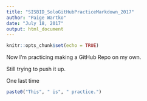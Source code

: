 ```yaml
---
title: "SISBID_SoloGitHubPracticeMarkdown_2017"
author: "Paige Wartko"
date: "July 18, 2017"
output: html_document
---
```


```r
knitr::opts_chunk$set(echo = TRUE)
```

Now I'm practicing making a GitHub Repo on my own.

Still trying to push it up.

One last time

```r
paste0("This", " is", " practice.")
```

